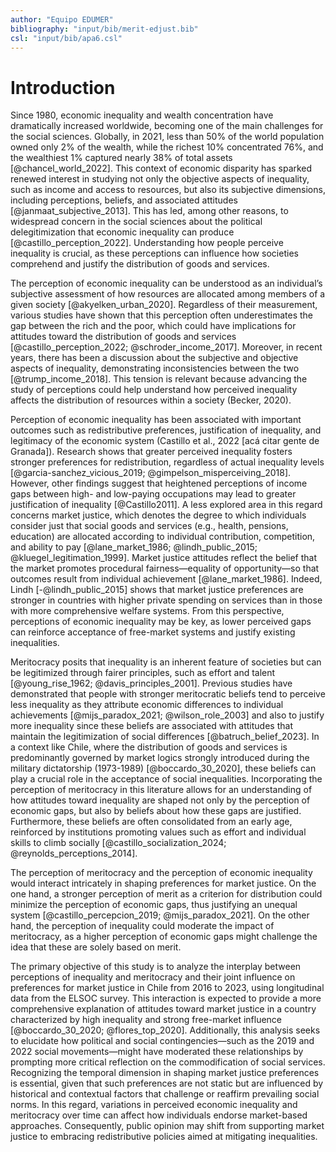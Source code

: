```yaml
---
author: "Equipo EDUMER"
bibliography: "input/bib/merit-edjust.bib"
csl: "input/bib/apa6.csl"
---
```


# Introduction

Since 1980, economic inequality and wealth concentration have dramatically increased worldwide, becoming one of the main challenges for the social sciences. Globally, in 2021, less than 50% of the world population owned only 2% of the wealth, while the richest 10% concentrated 76%, and the wealthiest 1% captured nearly 38% of total assets [@chancel_world_2022]. This context of economic disparity has sparked renewed interest in studying not only the objective aspects of inequality, such as income and access to resources, but also its subjective dimensions, including perceptions, beliefs, and associated attitudes [@janmaat_subjective_2013]. This has led, among other reasons, to widespread concern in the social sciences about the political delegitimization that economic inequality can produce [@castillo_perception_2022]. Understanding how people perceive inequality is crucial, as these perceptions can influence how societies comprehend and justify the distribution of goods and services.

The perception of economic inequality can be understood as an individual's subjective assessment of how resources are allocated among members of a given society [@akyelken_urban_2020]. Regardless of their measurement, various studies have shown that this perception often underestimates the gap between the rich and the poor, which could have implications for attitudes toward the distribution of goods and services [@castillo_perception_2022; @schroder_income_2017]. Moreover, in recent years, there has been a discussion about the subjective and objective aspects of inequality, demonstrating inconsistencies between the two [@trump_income_2018]. This tension is relevant because advancing the study of perceptions could help understand how perceived inequality affects the distribution of resources within a society (Becker, 2020).

Perception of economic inequality has been associated with important outcomes such as redistributive preferences, justification of inequality, and legitimacy of the economic system (Castillo et al., 2022 \[acá citar gente de Granada\]). Research shows that greater perceived inequality fosters stronger preferences for redistribution, regardless of actual inequality levels [@garcia-sanchez_vicious_2019; @gimpelson_misperceiving_2018]. However, other findings suggest that heightened perceptions of income gaps between high- and low-paying occupations may lead to greater justification of inequality [@Castillo2011]. A less explored area in this regard concerns market justice, which denotes the degree to which individuals consider just that social goods and services (e.g., health, pensions, education) are allocated according to individual contribution, competition, and ability to pay [@lane_market_1986; @lindh_public_2015; @kluegel_legitimation_1999]. Market justice attitudes reflect the belief that the market promotes procedural fairness---equality of opportunity---so that outcomes result from individual achievement [@lane_market_1986]. Indeed, Lindh [-@lindh_public_2015] shows that market justice preferences are stronger in countries with higher private spending on services than in those with more comprehensive welfare systems. From this perspective, perceptions of economic inequality may be key, as lower perceived gaps can reinforce acceptance of free-market systems and justify existing inequalities.

Meritocracy posits that inequality is an inherent feature of societies but can be legitimized through fairer principles, such as effort and talent [@young_rise_1962; @davis_principles_2001]. Previous studies have demonstrated that people with stronger meritocratic beliefs tend to perceive less inequality as they attribute economic differences to individual achievements [@mijs_paradox_2021; @wilson_role_2003] and also to justify more inequality since these beliefs are associated with attitudes that maintain the legitimization of social differences [@batruch_belief_2023]. In a context like Chile, where the distribution of goods and services is predominantly governed by market logics strongly introduced during the military dictatorship (1973-1989) [@boccardo_30_2020], these beliefs can play a crucial role in the acceptance of social inequalities. Incorporating the perception of meritocracy in this literature allows for an understanding of how attitudes toward inequality are shaped not only by the perception of economic gaps, but also by beliefs about how these gaps are justified. Furthermore, these beliefs are often consolidated from an early age, reinforced by institutions promoting values such as effort and individual skills to climb socially [@castillo_socialization_2024; @reynolds_perceptions_2014].

The perception of meritocracy and the perception of economic inequality would interact intricately in shaping preferences for market justice. On the one hand, a stronger perception of merit as a criterion for distribution could minimize the perception of economic gaps, thus justifying an unequal system [@castillo_percepcion_2019; @mijs_paradox_2021]. On the other hand, the perception of inequality could moderate the impact of meritocracy, as a higher perception of economic gaps might challenge the idea that these are solely based on merit.

The primary objective of this study is to analyze the interplay between perceptions of inequality and meritocracy and their joint influence on preferences for market justice in Chile from 2016 to 2023, using longitudinal data from the ELSOC survey. This interaction is expected to provide a more comprehensive explanation of attitudes toward market justice in a country characterized by high inequality and strong free-market influence [@boccardo_30_2020; @flores_top_2020]. Additionally, this analysis seeks to elucidate how political and social contingencies---such as the 2019 and 2022 social movements---might have moderated these relationships by prompting more critical reflection on the commodification of social services. Recognizing the temporal dimension in shaping market justice preferences is essential, given that such preferences are not static but are influenced by historical and contextual factors that challenge or reaffirm prevailing social norms. In this regard, variations in perceived economic inequality and meritocracy over time can affect how individuals endorse market-based approaches. Consequently, public opinion may shift from supporting market justice to embracing redistributive policies aimed at mitigating inequalities.
